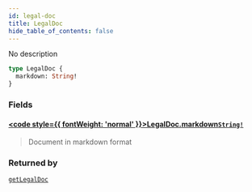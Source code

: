 ```yaml
---
id: legal-doc
title: LegalDoc
hide_table_of_contents: false
---
```








No description

```graphql
type LegalDoc {
  markdown: String!
}
```


### Fields

#### [<code style={{ fontWeight: 'normal' }}>LegalDoc.<b>markdown</b></code>](#)<Bullet />[`String!`](/gql-api/scalars/string) <Badge class="secondary" text="non-null"/> <Badge class="secondary" text="scalar"/>
> Document in markdown format
> 



### Returned by

[`getLegalDoc`](/gql-api/queries/get-legal-doc)  <Badge class="secondary" text="query"/>



